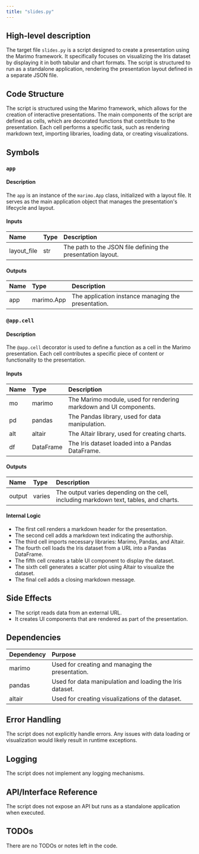 ```yaml
---
title: "slides.py"
---
```


## High-level description
The target file `slides.py` is a script designed to create a presentation using the Marimo framework. It specifically focuses on visualizing the Iris dataset by displaying it in both tabular and chart formats. The script is structured to run as a standalone application, rendering the presentation layout defined in a separate JSON file.

## Code Structure
The script is structured using the Marimo framework, which allows for the creation of interactive presentations. The main components of the script are defined as cells, which are decorated functions that contribute to the presentation. Each cell performs a specific task, such as rendering markdown text, importing libraries, loading data, or creating visualizations.

## Symbols

### `app`
#### Description
The `app` is an instance of the `marimo.App` class, initialized with a layout file. It serves as the main application object that manages the presentation's lifecycle and layout.

#### Inputs
| Name | Type | Description |
|:-----|:-----|:------------|
| layout_file | str | The path to the JSON file defining the presentation layout. |

#### Outputs
| Name | Type | Description |
|:-----|:-----|:------------|
| app | marimo.App | The application instance managing the presentation. |

### `@app.cell`
#### Description
The `@app.cell` decorator is used to define a function as a cell in the Marimo presentation. Each cell contributes a specific piece of content or functionality to the presentation.

#### Inputs
| Name | Type | Description |
|:-----|:-----|:------------|
| mo | marimo | The Marimo module, used for rendering markdown and UI components. |
| pd | pandas | The Pandas library, used for data manipulation. |
| alt | altair | The Altair library, used for creating charts. |
| df | DataFrame | The Iris dataset loaded into a Pandas DataFrame. |

#### Outputs
| Name | Type | Description |
|:-----|:-----|:------------|
| output | varies | The output varies depending on the cell, including markdown text, tables, and charts. |

#### Internal Logic
- The first cell renders a markdown header for the presentation.
- The second cell adds a markdown text indicating the authorship.
- The third cell imports necessary libraries: Marimo, Pandas, and Altair.
- The fourth cell loads the Iris dataset from a URL into a Pandas DataFrame.
- The fifth cell creates a table UI component to display the dataset.
- The sixth cell generates a scatter plot using Altair to visualize the dataset.
- The final cell adds a closing markdown message.

## Side Effects
- The script reads data from an external URL.
- It creates UI components that are rendered as part of the presentation.

## Dependencies
| Dependency | Purpose |
|:-----------|:--------|
| marimo | Used for creating and managing the presentation. |
| pandas | Used for data manipulation and loading the Iris dataset. |
| altair | Used for creating visualizations of the dataset. |

## Error Handling
The script does not explicitly handle errors. Any issues with data loading or visualization would likely result in runtime exceptions.

## Logging
The script does not implement any logging mechanisms.

## API/Interface Reference
The script does not expose an API but runs as a standalone application when executed.

## TODOs
There are no TODOs or notes left in the code.
